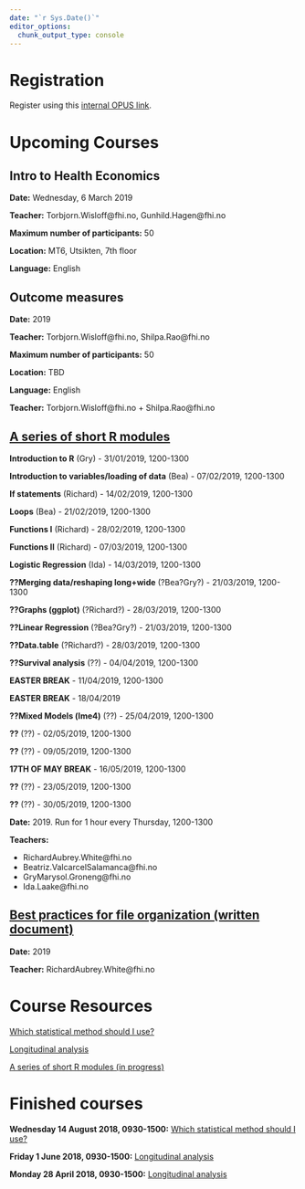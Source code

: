 ```yaml
---
date: "`r Sys.Date()`"
editor_options: 
  chunk_output_type: console
---
```


# Registration

Register using this [internal OPUS link](http://samarbeid.fhi.no/sites/1294/_layouts/15/WopiFrame.aspx?sourcedoc={91898DA5-F6FA-4578-8C57-7F516DCF032A}&file=Kurs.xlsx&action=default).

# Upcoming Courses

## Intro to Health Economics

**Date:** Wednesday, 6 March 2019

**Teacher:** Torbjorn.Wisloff@fhi.no, Gunhild.Hagen@fhi.no

**Maximum number of participants:** 50

**Location:** MT6, Utsikten, 7th floor

**Language:** English

## Outcome measures

**Date:** 2019

**Teacher:** Torbjorn.Wisloff@fhi.no, Shilpa.Rao@fhi.no

**Maximum number of participants:** 50

**Location:** TBD

**Language:** English

**Teacher:** Torbjorn.Wisloff@fhi.no + Shilpa.Rao@fhi.no

## [A series of short R modules](/short_r_modules/index.html)

**Introduction to R** (Gry) - 31/01/2019, 1200-1300
  
**Introduction to variables/loading of data** (Bea) - 07/02/2019, 1200-1300
  
**If statements** (Richard) - 14/02/2019, 1200-1300
  
**Loops** (Bea) - 21/02/2019, 1200-1300
  
**Functions I** (Richard) - 28/02/2019, 1200-1300
  
**Functions II** (Richard) - 07/03/2019, 1200-1300

**Logistic Regression** (Ida) - 14/03/2019, 1200-1300

**??Merging data/reshaping long+wide** (?Bea?Gry?) - 21/03/2019, 1200-1300

**??Graphs (ggplot)** (?Richard?) - 28/03/2019, 1200-1300

**??Linear Regression** (?Bea?Gry?) - 21/03/2019, 1200-1300

**??Data.table** (?Richard?) - 28/03/2019, 1200-1300

**??Survival analysis** (??) - 04/04/2019, 1200-1300

**EASTER BREAK** - 11/04/2019, 1200-1300

**EASTER BREAK** - 18/04/2019

**??Mixed Models (lme4)** (??) - 25/04/2019, 1200-1300

**??** (??) - 02/05/2019, 1200-1300

**??** (??) - 09/05/2019, 1200-1300

**17TH OF MAY BREAK** - 16/05/2019, 1200-1300

**??** (??) - 23/05/2019, 1200-1300

**??** (??) - 30/05/2019, 1200-1300
  
**Date:** 2019. Run for 1 hour every Thursday, 1200-1300

**Teachers:** 

- RichardAubrey.White@fhi.no
- Beatriz.ValcarcelSalamanca@fhi.no
- GryMarysol.Groneng@fhi.no
- Ida.Laake@fhi.no

## [Best practices for file organization (written document)](/best_practices_files/index.html)

**Date:** 2019

**Teacher:** RichardAubrey.White@fhi.no

\hline

# Course Resources

[Which statistical method should I use?](/which_stats_method/index.html)

[Longitudinal analysis](/longitudinal_analysis/index.html)

[A series of short R modules (in progress)](/short_r_modules/index.html)

# Finished courses

**Wednesday 14 August 2018, 0930-1500:** [Which statistical method should I use?](/which_stats_method/index.html)

**Friday 1 June 2018, 0930-1500:** [Longitudinal analysis](/longitudinal_analysis/index.html)

**Monday 28 April 2018, 0930-1500:** [Longitudinal analysis](/longitudinal_analysis/index.html)

